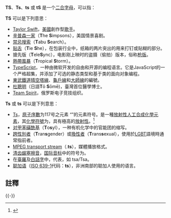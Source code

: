 '''TS'''、'''Ts'''、'''ts''' 或 '''tS''' 是一个[[二合字母|二合字母]]，可以指：

'''TS''' 可以是下列意思：
* [[Taylor_Swift|Taylor Swift]]，[[美國|美國]]創作型[[歌手|歌手]]。
* [[辛普森一家|辛普森一家]]（'''T'''he '''S'''impsons），美国情景喜剧。
* [[禁忌搜索|禁忌搜索]]（'''T'''abu '''S'''earch）。
* [[贴舌|贴舌]]（'''T'''ie '''S'''he），在包装行业中，纸箱的两片突出的用来打钉或贴糊的部分。
* 搶先版（'''T'''ele'''S'''ync），电影刚上映时的盗摄（偷拍）版本，俗称[[視頻文件術語列表#來源分類|枪版]]。
* [[熱帶風暴|熱帶風暴]]（'''T'''ropical '''S'''torm）。
* [[TypeScript|TypeScript]]，一种由微软开发的自由和开源的编程语言。它是JavaScript的一个严格超集，并添加了可选的静态类型和基于类的面向对象编程。
* [[東武鐵道|東武鐵道]][[東武晴空塔線|晴空塔線]]、[[龜戶線|龜戶線]]和[[大師線_(東武鐵道)|大師線]]的編號。
* [[杜聰明|杜聰明]]（日語'''T'''ō '''S'''ōmē)，臺灣首位醫學博士。
* [[Team_Spirit|Team Spirit]]，俄罗斯电子竞技组织。

'''Ts''' 或 '''ts''' 可以是下列意思：
* [[鿬|Ts]]，[[原子序數|原子序數]]为117号之元素 “{{僻字|鿬|⿰石田}}”的元素符号。是一種[[放射性|放射性]][[人工合成元素|人工合成]][[化學元素|化學元素]]，其[[化學符號|化學符號]]为'''{{化學式|鿬}}'''，具有極高的[[放射性|放射性]]。<ref name=BFricke>{{cite journal |last1=Fricke |first1=Burkhard |year=1975 |title=Superheavy elements: a prediction of their chemical and physical properties |journal=Recent Impact of Physics on Inorganic Chemistry |volume=21 |pages=89–144 |doi=10.1007/BFb0116498 |url=http://www.researchgate.net/publication/225672062_Superheavy_elements_a_prediction_of_their_chemical_and_physical_properties |accessdate=4 October 2013 |language=en |archive-date=2015-04-18 |archive-url=https://web.archive.org/web/20150418085701/http://www.researchgate.net/publication/225672062_Superheavy_elements_a_prediction_of_their_chemical_and_physical_properties |dead-url=no }}</ref>
* [[对甲苯磺酰基|对甲苯磺酰基]]（'''T'''o'''s'''yl），一种有机化学中的官能团的缩写。
* [[跨性別|跨性別者]]（'''T'''ran'''s'''gender）或[[變性|換性者]]（'''T'''rans'''s'''exual），使用於[[LGBT|LGBT]]語境時通常指前者。
* [[M2T|MPEG transport stream]]（.'''ts'''），媒體播放格式。
* [[清齿龈塞擦音|清齿龈塞擦音]]，[[国际音标|国际音标]]中的符号为{{IPA|/t͡s/}}。
* 在[[臺羅|臺羅]]及[[白話字|白話字]]中，代表{{IPA|/t͡s/}}，如 tsa/Tsa。
* [[聪加语|聪加语]]（[[ISO_639-1|ISO 639-1]]代码：'''ts'''），非洲南部的聪加人使用的语言。

==註釋==
{{reflist}}
{{-}}
{{Digraphs|state=collapsed}}

{{disambig|Cat=二字拉丁字母缩写消歧义}}